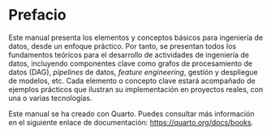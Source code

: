 # Prefacio {.unnumbered}

Este manual presenta los elementos y conceptos básicos para ingeniería de datos, 
desde un enfoque práctico. Por tanto, se presentan todos los fundamentos teóricos
para el desarrollo de actividades de ingeniería de datos, incluyendo componentes
clave como grafos de procesamiento de datos (DAG), *pipelines* de datos, 
*feature engineering*, gestión y despliegue de modelos, etc. Cada elemento o concepto
clave estará acompañado de ejemplos prácticos que ilustran su implementación en
proyectos reales, con una o varias tecnologías.

Este manual se ha creado con Quarto. Puedes consultar más información en el siguiente
enlace de documentación: <https://quarto.org/docs/books>.
